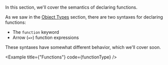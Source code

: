 
In this section, we'll cover the semantics of declaring functions.

As we saw in the [Object Types](/types/object_types) section, there are two syntaxes for declaring functions:

- The `function` keyword
- Arrow (`=>`) function expressions

These syntaxes have somewhat different behavior, which we'll cover soon.

<Example
  title={"Functions"}
  code={functionType}
/>
